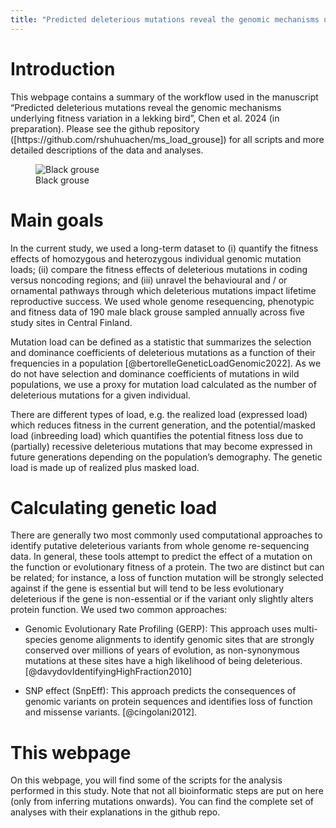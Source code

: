 ```yaml
---
title: "Predicted deleterious mutations reveal the genomic mechanisms underlying fitness variation in a lekking bird"
---
```


# Introduction

This webpage contains a summary of the workflow used in the manuscript "Predicted deleterious mutations reveal the genomic mechanisms underlying fitness variation in a lekking bird", Chen et al. 2024 (in preparation). Please see the github repository (\[https://github.com/rshuhuachen/ms_load_grouse\]) for all scripts and more detailed descriptions of the data and analyses.

![Black grouse](plots/img/grouse.jpeg)

# Main goals

In the current study, we used a long-term dataset to (i) quantify the fitness effects of homozygous and heterozygous individual genomic mutation loads; (ii) compare the fitness effects of deleterious mutations in coding versus noncoding regions; and (iii) unravel the behavioural and / or ornamental pathways through which deleterious mutations impact lifetime reproductive success. We used whole genome resequencing, phenotypic and fitness data of 190 male black grouse sampled annually across five study sites in Central Finland. 

Mutation load can be defined as a statistic that summarizes the selection and dominance coefficients of deleterious mutations as a function of their frequencies in a population [@bertorelleGeneticLoadGenomic2022]. As we do not have selection and dominance coefficients of mutations in wild populations, we use a proxy for mutation load calculated as the number of deleterious mutations for a given individual.

There are different types of load, e.g. the realized load (expressed load) which reduces fitness in the current generation, and the potential/masked load (inbreeding load) which quantifies the potential fitness loss due to (partially) recessive deleterious mutations that may become expressed in future generations depending on the population's demography. The genetic load is made up of realized plus masked load.

# Calculating genetic load

There are generally two most commonly used computational approaches to identify putative deleterious variants from whole genome re-sequencing data. In general, these tools attempt to predict the effect of a mutation on the function or evolutionary fitness of a protein. The two are distinct but can be related; for instance, a loss of function mutation will be strongly selected against if the gene is essential but will tend to be less evolutionary deleterious if the gene is non-essential or if the variant only slightly alters protein function. We used two common approaches:

-   Genomic Evolutionary Rate Profiling (GERP): This approach uses multi-species genome alignments to identify genomic sites that are strongly conserved over millions of years of evolution, as non-synonymous mutations at these sites have a high likelihood of being deleterious. [@davydovIdentifyingHighFraction2010]

-   SNP effect (SnpEff): This approach predicts the consequences of genomic variants on protein sequences and identifies loss of function and missense variants. [@cingolani2012].

# This webpage

On this webpage, you will find some of the scripts for the analysis performed in this study. Note that not all bioinformatic steps are put on here (only from inferring mutations onwards). You can find the complete set of analyses with their explanations in the github repo.
